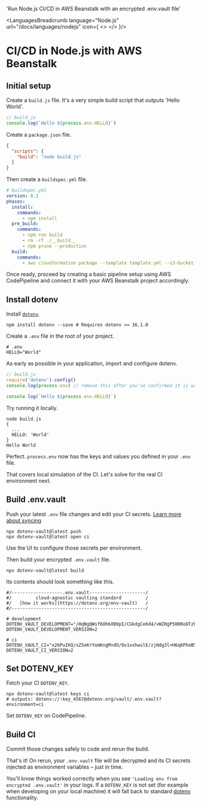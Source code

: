 

  'Run Node.js CI/CD in AWS Beanstalk with an encrypted .env.vault file'

<LanguagesBreadcrumb language="Node.js" url="/docs/languages/nodejs" icon={
  <>
    <NodeIcon className="h-9 w-9 text-[#339933]"/>
    <AwsIcon className="h-9 w-9 text-[#7C974A]"/>
  </>
}/>
# CI/CD in Node.js with AWS Beanstalk
<GuideHeading lead={description} />

## Initial setup

Create a `build.js` file. It's a very simple build script that outputs 'Hello World'.

```js {{ title: 'build.js' }}
// build.js
console.log(`Hello ${process.env.HELLO}`)
```

Create a `package.json` file.

```json {{ title: 'package.json' }}
{
  "scripts": {
    "build": "node build.js"
  }
}
```

Then create a `buildspec.yml` file.

```yaml {{ title: 'buildspec.yml' }}
# buildspec.yml
version: 0.2
phases:
  install:
    commands:
      - npm install
  pre_build:
    commands:
      - npm run build
      - rm -rf ./__build__
      - npm prune --production
  build:
    commands:
      - aws cloudformation package --template template.yml --s3-bucket $S3_BUCKET --output-template template-export.yml
```

Once ready, proceed by creating a basic pipeline setup using AWS CodePipeline and connect it with your AWS Beanstalk project accordingly.

## Install dotenv

Install [`dotenv`](https://github.com/motdotla/dotenv).

```shell
npm install dotenv --save # Requires dotenv >= 16.1.0
```

Create a `.env` file in the root of your project.

```shell {{ title: '.env' }}
# .env
HELLO="World"
```

As early as possible in your application, import and configure dotenv.

```js {{ title: 'build.js' }}
// build.js
require('dotenv').config()
console.log(process.env) // remove this after you've confirmed it is working

console.log(`Hello ${process.env.HELLO}`)
```

Try running it locally.

```shell
node build.js
{
  ...
  HELLO: 'World'
}
Hello World
```

Perfect. `process.env` now has the keys and values you defined in your `.env` file.

That covers local simulation of the CI. Let's solve for the real CI environment next.

## Build .env.vault

Push your latest `.env` file changes and edit your CI secrets. [Learn more about syncing](/docs/tutorials/sync)

```shell
npx dotenv-vault@latest push
npx dotenv-vault@latest open ci
```

Use the UI to configure those secrets per environment.

<ScreenshotBrowser url='/assets/img/docs/edit-ci-value.gif' www='dotenv.org' />

Then build your encrypted `.env.vault` file.

```shell
npx dotenv-vault@latest build
```

Its contents should look something like this.

```shell {{ title: '.env.vault' }}
#/-------------------.env.vault---------------------/
#/         cloud-agnostic vaulting standard         /
#/   [how it works](https://dotenv.org/env-vault)   /
#/--------------------------------------------------/

# development
DOTENV_VAULT_DEVELOPMENT="/HqNgQWsf6Oh6XB9pI/CGkdgCe6d4/vWZHgP50RRoDTzkzPQk/xOaQs="
DOTENV_VAULT_DEVELOPMENT_VERSION=2

# ci
DOTENV_VAULT_CI="x26PuIKQ/xZ5eKrYomKngM+dO/9v1vxhwslE/zjHdg3l+H6q6PheB5GVDVIbZg=="
DOTENV_VAULT_CI_VERSION=2
```

## Set DOTENV_KEY

Fetch your CI `DOTENV_KEY`.

```shell
npx dotenv-vault@latest keys ci
# outputs: dotenv://:key_4567@dotenv.org/vault/.env.vault?environment=ci
```

Set `DOTENV_KEY` on CodePipeline.

<ScreenshotBrowser url='/assets/img/docs/aws-beanstalk-config-vars.png' www='console.aws.com' />

## Build CI

Commit those changes safely to code and rerun the build.

That's it! On rerun, your `.env.vault` file will be decrypted and its CI secrets injected as environment variables – just in time.

<ScreenshotBrowser url='/assets/img/docs/aws-beanstalk-logs-vault.png' www='console.cloud.google.com' />

You'll know things worked correctly when you see `'Loading env from encrypted .env.vault'` in your logs. If a `DOTENV_KEY` is not set (for example when developing on your local machine) it will fall back to standard [dotenv](https://github.com/motdotla/dotenv) functionality.

<WellDone/>
